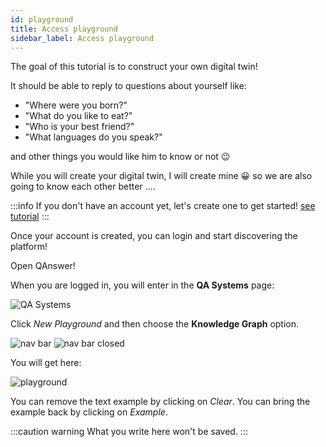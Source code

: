 ```yaml
---
id: playground
title: Access playground
sidebar_label: Access playground
---
```




The goal of this tutorial is to construct your own digital twin!

It should be able to reply to questions about yourself like: 
* "Where were you born?"
* "What do you like to eat?"
* "Who is your best friend?"
* "What languages do you speak?"

and other things you would like him to know or not 😉

While you will create your digital twin, I will create mine 😀 so we are also going to know each other better ....

:::info
If you don't have an account yet, let's create one to get started! [see tutorial](/Introduction/register-login)
:::

Once your account is created, you can login and start discovering the platform!

<div style={{ display: 'flex', justifyContent: 'center', marginBottom: '20px' }}>
    <Link
        to='https://app.qanswer.ai'
        className="button button--primary button--lg"
    >
        Open QAnswer!
    </Link>
</div>

When you are logged in, you will enter in the <b>QA Systems</b> page:

<Image src='/img/newUI/qa-systems-empty.png' alt='QA Systems'/>

Click <i>New Playground</i> and then choose the **Knowledge Graph** option.

<div style={{ display: 'flex', alignItems: 'center', gap: '10px', marginBottom: '20px', justifyContent: 'center' }}>
    <img src='/img/newUI/navbar-open-playground-graph.png' alt='nav bar' style={{ height: '300px' }}/>
    <img src='/img/newUI/navbar-closed-playground.png' alt='nav bar closed' style={{ height: '300px' }}/>
</div>

You will get here:

<Image src='/img/newUI/playground-graph/playground-graph.png' alt='playground'/>

You can remove the text example by clicking on <i>Clear</i>. You can bring the example back by clicking on <i>Example</i>.

:::caution warning
What you write here won't be saved.
:::